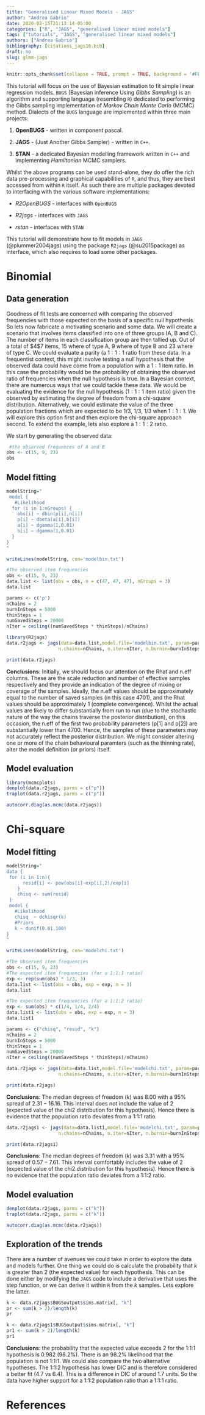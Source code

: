 ```yaml
---
title: "Generalised Linear Mixed Models - JAGS"
author: "Andrea Gabrio"
date: 2020-02-15T21:13:14-05:00
categories: ["R", "JAGS", "generalised linear mixed models"]
tags: ["tutorials", "JAGS", "generalised linear mixed models"]
authors: ["Andrea Gabrio"]
bibliography: [citations_jags16.bib]
draft: no
slug: glmm-jags
---
```


```r
knitr::opts_chunk$set(collapse = TRUE, prompt = TRUE, background = '#FFFFFF')
```

This tutorial will focus on the use of Bayesian estimation to fit simple linear regression models. `BUGS` (Bayesian inference Using *Gibbs Sampling*) is an algorithm and supporting language (resembling `R`) dedicated to performing the Gibbs sampling implementation of *Markov Chain Monte Carlo* (MCMC) method. Dialects of the `BUGS` language are implemented within three main projects:

1. **OpenBUGS** - written in component pascal.
 
2. **JAGS** - (Just Another Gibbs Sampler) - written in `C++`. 

3. **STAN** - a dedicated Bayesian modelling framework written in `C++` and implementing *Hamiltonian* MCMC samplers.

Whilst the above programs can be used stand-alone, they do offer the rich data pre-processing and graphical capabilities of `R`, and thus, they are best accessed from within `R` itself. As such there are multiple packages devoted to interfacing with the various software implementations:

* *R2OpenBUGS* - interfaces with `OpenBUGS`

* *R2jags* - interfaces with `JAGS`

* *rstan* - interfaces with `STAN`

This tutorial will demonstrate how to fit models in `JAGS` (@plummer2004jags) using the package `R2jags` (@su2015package) as interface, which also requires to load some other packages.

# Binomial

## Data generation

Goodness of fit tests are concerned with comparing the observed frequencies with those expected on the basis of a specific null hypothesis. So lets now fabricate a motivating scenario and some data. We will create a scenario that involves items classified into one of three groups (A, B and C). The number of items in each classification group are then tallied up. Out of a total of $4$7 items, $15$ where of type A, $9$ where of type B and $23$ where of type C. We could evaluate a parity (a $1:1:1$ ratio from these data. In a frequentist context, this might involve testing a null hypothesis that the observed data could have come from a population with a $1:1$ item ratio. In this case the probability would be the probability of obtaining the observed ratio of frequencies when the null hypothesis is true. In a Bayesian context, there are numerous ways that we could tackle these data. We would be evaluating the evidence for the null hypothesis ($1:1:1$ item ratio) given the observed by estimating the degree of freedom from a chi-square distribution. Alternatively, we could estimate the value of the three population fractions which are expected to be 1/3, 1/3, 1/3 when $1:1:1$. We will explore this option first and then explore the chi-square approach second. To extend the example, lets also explore a $1:1:2$ ratio.

We start by generating the observed data:

```r
 #the observed frequences of A and B
obs <- c(15, 9, 23)
obs
```

## Model fitting

```r
modelString="
 model {
   #Likelihood
  for (i in 1:nGroups) {
    obs[i] ~ dbin(p[i],n[i])
    p[i] ~ dbeta(a[i],b[i])
    a[i] ~ dgamma(1,0.01)
    b[i] ~ dgamma(1,0.01)
  }
}
"

writeLines(modelString, con='modelbin.txt')

#The observed item frequencies
obs <- c(15, 9, 23)
data.list <- list(obs = obs, n = c(47, 47, 47), nGroups = 3)
data.list

params <- c('p')
nChains = 2
burnInSteps = 5000
thinSteps = 1
numSavedSteps = 20000
nIter = ceiling((numSavedSteps * thinSteps)/nChains)

library(R2jags)
data.r2jags <- jags(data=data.list,model.file='modelbin.txt', param=params,
                   n.chains=nChains, n.iter=nIter, n.burnin=burnInSteps, n.thin=thinSteps)

print(data.r2jags)
```

**Conclusions**: Initially, we should focus our attention on the Rhat and n.eff columns. These are the scale reduction and number of effective samples respectively and they provide an indication of the degree of mixing or coverage of the samples. Ideally, the n.eff values should be approximately equal to the number of saved samples (in this case $4701$), and the Rhat values should be approximately $1$ (complete convergence). Whilst the actual values are likely to differ substantially from run to run (due to the stochastic nature of the way the chains traverse the posterior distribution), on this occasion, the n.eff of the first two probability parameters (p[1] and p[2]) are substantially lower than $4700$. Hence, the samples of these parameters may not accurately reflect the posterior distribution. We might consider altering one or more of the chain behavioural paramters (such as the thinning rate), alter the model definition (or priors) itself.

## Model evaluation

```r
library(mcmcplots)
denplot(data.r2jags, parms = c("p"))
traplot(data.r2jags, parms = c("p"))

autocorr.diag(as.mcmc(data.r2jags))
```

# Chi-square

## Model fitting

```r
modelString="
data {
 for (i in 1:n){
      resid[i] <- pow(obs[i]-exp[i],2)/exp[i]
    }
    chisq <- sum(resid)
 }
 model {
   #Likelihood
   chisq  ~ dchisqr(k)
   #Priors
   k ~ dunif(0.01,100)
}
"

writeLines(modelString, con='modelchi.txt')

#The observed item frequencies
obs <- c(15, 9, 23)
#The expected item frequencies (for a 1:1:1 ratio)
exp <- rep(sum(obs) * 1/3, 3)
data.list <- list(obs = obs, exp = exp, n = 3)
data.list

#The expected item frequencies (for a 1:1:2 ratio)
exp <- sum(obs) * c(1/4, 1/4, 2/4)
data.list1 <- list(obs = obs, exp = exp, n = 3)
data.list1

params <- c("chisq", "resid", "k")
nChains = 2
burnInSteps = 5000
thinSteps = 1
numSavedSteps = 20000
nIter = ceiling((numSavedSteps * thinSteps)/nChains)

data.r2jags <- jags(data=data.list,model.file='modelchi.txt', param=params,
                   n.chains=nChains, n.iter=nIter, n.burnin=burnInSteps, n.thin=thinSteps)

print(data.r2jags)
```

**Conclusions**: The median degrees of freedom ($k$) was $8.00$ with a $95$% spread of $2.31-16.16$. This interval does not include the value of $2$ (expected value of the chi2 distribution for this hypothesis). Hence there is evidence that the population ratio deviates from a 1:1:1 ratio.

```r
data.r2jags1 <- jags(data=data.list1,model.file='modelchi.txt', param=params,
                   n.chains=nChains, n.iter=nIter, n.burnin=burnInSteps, n.thin=thinSteps)

print(data.r2jags1)
```

**Conclusions**: The median degrees of freedom ($k$) was $3.31$ with a $95$% spread of $0.57-7.61$. This interval comfortably includes the value of $2$ (expected value of the chi2 distribution for this hypothesis). Hence there is no evidence that the population ratio deviates from a 1:1:2 ratio.

## Model evaluation

```r
denplot(data.r2jags, parms = c("k"))
traplot(data.r2jags, parms = c("k"))

autocorr.diag(as.mcmc(data.r2jags))
```

## Exploration of the trends

There are a number of avenues we could take in order to explore the data and models further. One thing we could do is calculate the probability that $k$ is greater than $2$ (the expected value) for each hypothesis. This can be done either by modifying the `JAGS` code to include a derivative that uses the step function, or we can derive it within `R` from the $k$ samples. Lets explore the latter.

```r
k <- data.r2jags$BUGSoutput$sims.matrix[, "k"]
pr <- sum(k > 2)/length(k)
pr

k <- data.r2jags1$BUGSoutput$sims.matrix[, "k"]
pr1 <- sum(k > 2)/length(k)
pr1
```

**Conclusions**: the probability that the expected value exceeds $2$ for the 1:1:1 hypothesis is $0.982$ ($98.2$%). There is an $98.2$% likelihood that the population is not 1:1:1.
We could also compare the two alternative hypotheses. The 1:1:2 hypothesis has lower DIC and is therefore considered a better fit ($4.7$ vs $6.4$). This is a difference in DIC of around $1.7$ units. So the data have higher support for a 1:1:2 population ratio than a 1:1:1 ratio.

# References

